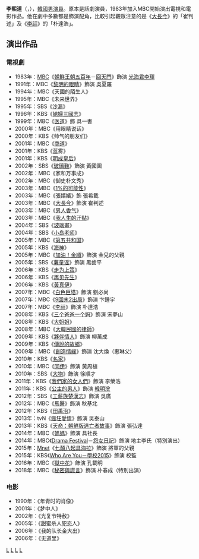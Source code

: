 {{藝人
| 姓名              = 李熙道
| 類型              = 男演員
| 原名              = 
| 外文名            = 이희도
| 外文              = ko
| 羅馬拼音          = Lee Hee-do
| 英文名            = 
| 綽號              = 
| 國籍              = {{KOR}}
| 民族              =
| 籍貫              = 
| 出生日期          = {{birth_date_and_age|1955|10|1}}
| 出生地點          = {{KOR}}[[江原道|江原道]][[寧越郡|寧越郡]]
| 語言              = [[韓語|韓語]]
| 教育程度          = [[首爾藝術大學|首爾藝術大學]]話劇專業
| 出道日期          = 1970年代
| 代表作            = 《[[李祘_(電視劇)|李祘]]》
| 活躍年代          = 
}}
'''李熙道'''（{{lang-ko|이희도}}，{{bd|1955年|10月1日}}），[[韓國|韓國]][[男演員|男演員]]。原本是話劇演員，1983年加入MBC開始演出電視和電影作品。他在劇中多數都是飾演配角，比較引起觀眾注意的是《[[大長今|大長今]]》的「崔判述」及《[[李祘_(電視劇)|李祘]]》的「朴達浩」。

== 演出作品 ==
=== 電視劇 ===
*1983年：[[文化廣播_(韓國)|MBC]]《[[朝鮮王朝五百年|朝鮮王朝五百年]]－[[回天門|回天門]]》飾演 [[光海君|光海君李琿]]
*1991年：MBC《[[黎明的眼睛|黎明的眼睛]]》飾演 吳夏羅
*1994年：MBC《天國的陌生人》
*1995年：MBC《未来世界》
*1995年：SBS《[[沙漏_(電視劇)|沙漏]]》
*1996年：KBS《[[媳婦三國志|媳婦三國志]]》
*1999年：MBC《[[医道|医道]]》飾 具一書
*2000年：MBC《用眼睛说话》
*2000年：KBS《帅气的朋友们》
*2001年：MBC《[[商道|商道]]》
*2001年：KBS《蓝雾》
*2001年：KBS《[[明成皇后_(電視劇)|明成皇后]]》
*2002年：SBS《[[玻璃鞋_(電視劇)|玻璃鞋]]》飾演 黃國圖
*2002年：MBC《家和万事成》
*2002年：MBC《御史朴文秀》
*2003年：MBC《[[1%的可能性|1%的可能性]]》
*2003年：MBC《張嬉嬪》飾 張希載
*2003年：MBC《[[大长今_(電視劇)|大長今]]》飾演 崔判述
*2003年：MBC《[[男人香气|男人香气]]》
*2003年：MBC《[[我人生的汙點|我人生的汙點]]》
*2004年：SBS《[[玻璃畫_(電視劇)|玻璃畫]]》
*2004年：SBS《[[小岛老师|小岛老师]]》
*2005年：MBC《[[第五共和国_(電視劇)|第五共和国]]》
*2005年：KBS《[[海神_(電視劇)|海神]]》
*2005年：MBC《[[加油！金順|加油！金順]]》飾演 金兒的父親
*2005年：SBS《[[薯童謠_(電視劇)|薯童谣]]》飾演 黑齒平
*2006年：KBS《[[走为上策|走为上策]]》
*2006年：KBS《[[再见先生|再见先生]]》 
*2006年：KBS《[[黃真伊_(電視劇)|黃真伊]]》
*2007年：MBC《[[白色巨塔_(2007年韓劇)|白色巨塔]]》飾演 劉必尚
*2007年：MBC《[[9回末2出局|9回末2出局]]》飾演 卞鍾宇
*2007年：MBC《[[李祘_(電視劇)|李祘]]》飾演 朴達浩
*2008年：KBS《[[三个爸爸一个妈|三个爸爸一个妈]]》飾演 宋夢山
*2008年：KBS《[[大姐姐|大姐姐]]》
*2008年：MBC《[[大韓民國的律師|大韓民國的律師]]》
*2009年：KBS《[[夥伴情人|夥伴情人]]》飾演 柳萬成
*2009年：KBS《[[傳說的故鄉|傳說的故鄉]]》
*2009年：MBC《[[創造情緣|創造情緣]]》飾演 沈大煥（惠琳父）
*2010年：KBS《[[名家_(電視劇)|名家]]》
*2010年：MBC《[[同伊|同伊]]》飾演 黃周植
*2010年：SBS《[[大物|大物]]》飾演 徐順才
*2011年：KBS《[[我們家的女人們|我們家的女人們]]》飾演 李榮浩
*2011年：KBS《[[公主的男人|公主的男人]]》飾演 [[韓明澮|韓明澮]]
*2012年：SBS《[[工薪族楚漢志|工薪族楚漢志]]》飾演 吳廣
*2012年：MBC《[[馬醫|馬醫]]》飾演 秋基北
*2012年：KBS《[[田禹治_(電視劇)|田禹治]]》
*2013年：tvN《[[瘋狂愛情|瘋狂愛情]]》飾演 吳泰山
*2013年：KBS《[[天命：朝鮮版逃亡者故事|天命：朝鮮版逃亡者故事]]》飾演 張弘達
*2014年：MBC《[[媽媽_(電視劇)|媽媽]]》飾演 具社長
*2014年：MBC《[[Drama_Festival|Drama Festival]]－[[Drama_Festival#第二季|怨女日記]]》飾演 地主李氏（特別演出）
*2015年：[[Mnet媒體|Mnet]]《[[七顛八起具海拉|七顛八起具海拉]]》飾演 將軍的父親
*2015年：KBS《[[Who_Are_You－學校2015|Who Are You－學校2015]]》飾演 校監
*2016年：MBC《[[獄中花|獄中花]]》飾演 孔載明
*2018年：MBC《[[秘密與謊言_(電視劇)|秘密與謊言]]》飾演 朴春成（特別出演）

=== 电影 ===
*1990年：《年青时的肖像》
*2001年：《梦中人》
*2002年：《光复节特赦》
*2005年：《甜蜜杀人犯恋人》
*2006年：《我的队长金大出》
*2006年：《无道里》


[[Category:韓國電視演員|L]]
[[Category:韓國電影演員|L]]
[[Category:首爾藝術大學校友|L]]
[[Category:李姓|L]]